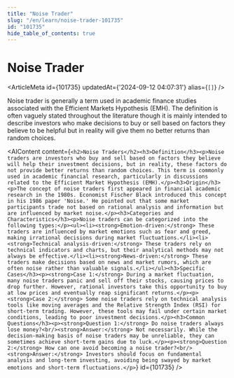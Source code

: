 ```yaml
---
title: "Noise Trader"
slug: "/en/learn/noise-trader-101735"
id: "101735"
hide_table_of_contents: true
---
```



# Noise Trader

<ArticleMeta id={101735} updatedAt={'2024-09-12 04:07:31'} alias={`[]`} />
<div className='border-solid border-b border-t-0 my-4 border-[var(--ifm-color-gray-300)]' />

Noise trader is generally a term used in academic finance studies associated with the Efficient Markets Hypothesis (EMH). The definition is often vaguely stated throughout the literature though it is mainly intended to describe investors who make decisions to buy or sell based on factors they believe to be helpful but in reality will give them no better returns than random choices.

<AIContent content={`<h2>Noise Traders</h2><h3>Definition</h3><p>Noise traders are investors who buy and sell based on factors they believe will help their investment decisions, but in reality, these factors do not provide better returns than random choices. This term is commonly used in academic financial research, particularly in discussions related to the Efficient Market Hypothesis (EMH).</p><h3>Origin</h3><p>The concept of noise traders first appeared in financial academic research in the 1980s. Economist Fischer Black introduced this concept in his 1986 paper 'Noise.' He pointed out that some market participants trade not based on rational analysis and information but are influenced by market noise.</p><h3>Categories and Characteristics</h3><p>Noise traders can be categorized into the following types:</p><ul><li><strong>Emotion-driven:</strong> These traders are influenced by market emotions such as fear and greed, making irrational decisions during market fluctuations.</li><li><strong>Technical analysis-driven:</strong> These traders rely on technical indicators and charts, but their analytical methods may not always be effective.</li><li><strong>News-driven:</strong> These traders make decisions based on news and market rumors, which are often noise rather than valuable signals.</li></ul><h3>Specific Cases</h3><p><strong>Case 1:</strong> During a market fluctuation, many noise traders panic and sell off their stocks, causing prices to drop further. However, rational investors take this opportunity to buy at low prices and eventually reap significant returns.</p><p><strong>Case 2:</strong> Some noise traders rely on technical analysis tools like moving averages and the Relative Strength Index (RSI) for short-term trading. However, these tools may fail under certain market conditions, leading to poor investment decisions.</p><h3>Common Questions</h3><p><strong>Question 1:</strong> Do noise traders always lose money?<br/><strong>Answer:</strong> Not necessarily. While the decision-making basis of noise traders may be unreliable, they can sometimes achieve short-term gains due to luck.</p><p><strong>Question 2:</strong> How can one avoid becoming a noise trader?<br/><strong>Answer:</strong> Investors should focus on fundamental analysis and long-term investing, avoiding being swayed by market emotions and short-term fluctuations.</p>`} id={101735} />
